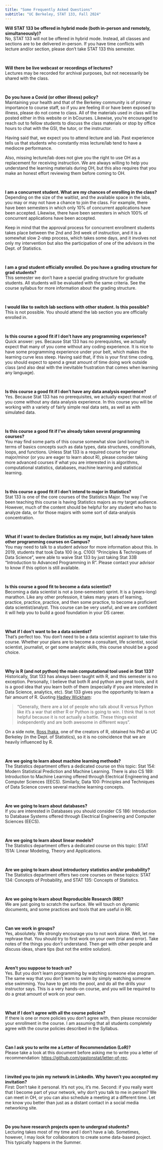 ```yaml
---
title: "Some Frequently Asked Questions"
subtitle: "UC Berkeley, STAT 133, Fall 2024"
---
```


__Will STAT 133 be offered in hybrid mode (both in-person and remotely, simultaneously)?__ <br>
No, STAT 133 will not be offered in hybrid mode. Instead, all classes and sections are to be delivered in-person. If you have time conflicts with lecture and/or section, please don't take STAT 133 this semester.

<br>

__Will there be live webcast or recordings of lectures?__ <br>
Lectures may be recorded for archival purposes, but not necessarily be shared with the class.

<br>

__Do you have a Covid (or other illness) policy?__ <br>
Maintaining your health and that of the Berkeley community is of primary importance to course staff, so if you are feeling ill or have been exposed to illness, please do not come to class. All of the materials used in class will be posted either in this website or in bCourses. Likewise, you’re encouraged to reach out to fellow students to discuss the class materials or stop by office hours to chat with the GSI, the tutor, or the instructor.

Having said that, we expect you to attend lecture and lab. Past experience tells us that students who constantly miss lecture/lab tend to have a mediocre performance.

Also, missing lecture/lab does not give you the right to use OH as a replacement for receiving instruction. We are always willing to help you understand the learning materials during OH, but this also requires that you make an honest effort reviewing them before coming to OH.

<br>

__I am a concurrent student. What are my chances of enrolling in the class?__ <br>
Depending on the size of the waitlist, and the available space in the labs, you may or may not have a chance to join the class. For example, there have been semesters in which only 10% of concurrent applications have been accepted. Likewise, there have been semesters in which 100% of concurrent applications have been accepted.

Keep in mind that the approval process for concurrent enrollment students takes place between the 2nd and 3rd week of instruction, and it is a somewhat slow 2-step process, which takes some days, and it involves not only my intervention but also the participation of one of the advisors in the Dept. of Statistics.

<br>

__I am a grad student officially enrolled. Do you have a grading structure for grad students?__ <br>
This semester we don't have a special grading structure for graduate students. All students will be evaluated with the same criteria. See the course syllabus for more information about the grading structure.

<br>

__I would like to switch lab sections with other student. Is this possible?__ <br>
This is not possible. You should attend the lab section you are officially enrolled in.

<br>

__Is this course a good fit if I don't have any programming experience?__ <br>
Quick answer: yes. Because Stat 133 has no prerequisites, we actually expect that many of you come without any coding experience. It is nice to have some programming experience under your belt, which makes the learning curve less steep. Having said that, if this is your first time coding, you should expect to spend a great amount of time doing work outside class (and also deal with the inevitable frustration that comes when learning any language).

<br>

__Is this course a good fit if I don't have any data analysis experience?__ <br>
Yes. Because Stat 133 has no prerequisites, we actually expect that most of you come without any data analysis experience. In this course you will be working with a variety of fairly simple real data sets, as well as with simulated data.

<br>
 
__Is this course a good fit if I've already taken several programming courses?__ <br>
You may find some parts of this course somewhat slow (and boring?) in terms of basics concepts such as data types, data structures, conditionals, loops, and functions. Unless Stat 133 is a required course for your major/minor (or you are eager to learn about R), please consider taking more advanced courses if what you are interested in is algorithms, computational statistics, databases, machine learning and statistical learning.

<br>
 
__Is this course a good fit if I don't intend to major in Statistics?__ <br>
Stat 133 is one of the core courses of the Statistics Major. The way I've been teaching this course is having Statistics majors as my target audience. However, much of the content should be helpful for any student who has to analyze data, or for those majors with some sort of data-analysis concentration.

<br>
 
__What if I want to declare Statistics as my major, but I already have taken other programming courses on Campus?__ <br>
You may need to talk to a student advisor for more information about this. In 2019, students that took Data 100 (e.g. C100) "Principles & Techniques of Data Science", were able to waive Stat 133 by just taking Stat 33B "Introduction to Advanced Programming in R". Please contact your advisor to know if this option is still available.

<br>

__Is this course a good fit to become a data scientist?__ <br>
Becoming a data scientist is not a (one-semester) sprint. It is a (years-long) marathon. Like any other profession, it takes many years of learning, practice, practice, practice, and then some practice, to become a proficient data scientist/analyst. This course can be very useful, and we are confident it will help you to build a good foundation in your DS career.

<br>

__What if I don't want to be a data scientist?__ <br>
That's perfect too. You don't need to be a data scientist aspirant to take this course. Whether your plans are to become a consultant, life scientist, social scientist, journalist, or get some analytic skills, this course should be a good choice.

<br>
 
__Why is R (and not python) the main computational tool used in Stat 133?__ <br>
Historically, Stat 133 has always been taught with R, and this semester is no exception. Personally, I believe that both R and python are great tools, and it is a good idea that you learn both of them (especially if you are interested in Data Science, analytics, etc). Stat 133 gives you the opportunity to learn a fair amount of R. Quoting [Hadley Wickham](https://posit.co/blog/r-vs-python-what-s-the-best-for-language-for-data-science/):

> "Generally, there are a lot of people who talk about R versus Python like it’s a war that either R or Python is going to win. I think that is not helpful because it is not actually a battle. These things exist independently and are both awesome in different ways".

On a side note, [Ross Ihaka](https://en.wikipedia.org/wiki/Ross_Ihaka), one of the creators of R, obtained his PhD at UC Berkeley (in the Dept. of Statistics), so it is no coincidence that we are heavily influenced by R.

<br>

__Are we going to learn about machine learning methods?__ <br>
The Statistics department offers a dedicated course on this topic: Stat 154: Modern Statistical Prediction and Machine Learning. There is also CS 189: Introduction to Machine Learning offered through Electrical Engineering and Computer Sciences (EECS). Similarly, Data 100: Principles and Techniques of Data Science covers several machine learning concepts.

<br> 

__Are we going to learn about databases?__ <br>
If you are interested in Databases you should consider CS 186: Introduction to Database Systems offered through Electrical Engineering and Computer Sciences (EECS).

<br>

__Are we going to learn about linear models?__ <br>
The Statistics department offers a dedicated course on this topic: STAT 151A: Linear Modeling, Theory and Applications.

<br>

__Are we going to learn about introductory statistics and/or probability?__ <br>
The Statistics department offers two core courses on these topics: STAT 134: Concepts of Probability, and STAT 135: Concepts of Statistics.  

<br>

__Are we going to learn about Reproducible Research (RR)?__ <br>
We are just going to scratch the surface. We will touch on dynamic documents, and some practices and tools that are useful in RR. 

<br>

__Can we work in groups?__ <br>
Yes, absolutely. We strongly encourage you to not work alone. Well, let me rephrase that. You should try to first work on your own (trial and error). Take notes of the things you don't understand. Then get with other people and discuss ideas, share tips (but not the entire solution).

<br>

__Aren't you suppose to teach us?__ <br>
Yes. But you don't learn programming by watching someone else program. The same way that you don't learn to swim by simply watching someone else swimming. You have to get into the pool, and do all the drills your instructor says. This is a very hands-on course, and you will be required to do a great amount of work on your own.

<br>

__What if I don't agree with all the course policies?__ <br>
If there is one or more policies you don't agree with, then please reconsider your enrollment in the course. I am assuming that all students completely agree with the course policies described in the Syllabus.

<br>

__Can I ask you to write me a Letter of Recommendation (LoR)?__ <br>
Please take a look at this document before asking me to write you a letter of recommendation: <a href="https://github.com/gastonstat/letter-of-rec" target="_blank">https://github.com/gastonstat/letter-of-rec</a>. 

<br>

__I invited you to join my network in LinkedIn. Why haven't you accepted my invitation?__ <br>
First: Don't take it personal. It's not you, it's me. Second: if you really want that I become part of your network, why don't you talk to me in person? We can meet in OH, or you can also schedule a meeting at a different time. Let me know you better than just as a distant contact in a social media networking site.

<br>

__Do you have research projects open to undergrad students?__ <br>
Lecturing takes most of my time and I don't have a lab. Sometimes, however, I may look for collaborators to create some data-based project. This typically happens in the Summer.

